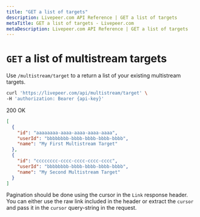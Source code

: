 ```yaml
---
title: "GET a list of targets"
description: Livepeer.com API Reference | GET a list of targets
metaTitle: GET a list of targets - Livepeer.com
metaDescription: Livepeer.com API Reference | GET a list of targets
---
```


# `GET` a list of multistream targets

Use `/multistream/target` to a return a list of your existing multistream
targets.

```bash
curl 'https://livepeer.com/api/multistream/target' \
-H 'authorization: Bearer {api-key}'
```

200 OK

```json
[
  {
    "id": "aaaaaaaa-aaaa-aaaa-aaaa-aaaa",
    "userId": "bbbbbbbb-bbbb-bbbb-bbbb-bbbb",
    "name": "My First Multistream Target"
  },
  {
    "id": "cccccccc-cccc-cccc-cccc-cccc",
    "userId": "bbbbbbbb-bbbb-bbbb-bbbb-bbbb",
    "name": "My Second Multistream Target"
  }
]
```

Pagination should be done using the cursor in the `Link` response header. You
can either use the raw link included in the header or extract the `cursor` and
pass it in the `cursor` query-string in the request.
